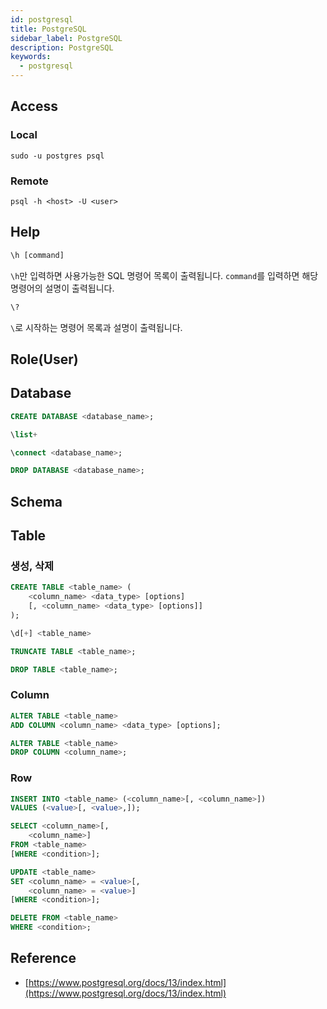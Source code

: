 ```yaml
---
id: postgresql
title: PostgreSQL
sidebar_label: PostgreSQL
description: PostgreSQL
keywords:
  - postgresql
---
```


## Access

### Local

```shell
sudo -u postgres psql
```

### Remote

```shell
psql -h <host> -U <user>
```

## Help

```sql
\h [command]
```

`\h`만 입력하면 사용가능한 SQL 명령어 목록이 출력됩니다. `command`를 입력하면 해당 명령어의 설명이 출력됩니다.

```sql
\?
```

`\`로 시작하는 명령어 목록과 설명이 출력됩니다.

## Role(User)

## Database

```sql
CREATE DATABASE <database_name>;
```

```sql
\list+
```

```sql
\connect <database_name>;
```

```sql
DROP DATABASE <database_name>;
```

## Schema

## Table

### 생성, 삭제

```sql
CREATE TABLE <table_name> (
    <column_name> <data_type> [options]
    [, <column_name> <data_type> [options]]
);
```

```sql
\d[+] <table_name>
```

```sql
TRUNCATE TABLE <table_name>;
```

```sql
DROP TABLE <table_name>;
```

### Column

```sql
ALTER TABLE <table_name>
ADD COLUMN <column_name> <data_type> [options];
```

```sql
ALTER TABLE <table_name>
DROP COLUMN <column_name>;
```

### Row

```sql
INSERT INTO <table_name> (<column_name>[, <column_name>])
VALUES (<value>[, <value>,]);
```

```sql
SELECT <column_name>[,
    <column_name>]
FROM <table_name>
[WHERE <condition>];
```

```sql
UPDATE <table_name>
SET <column_name> = <value>[,
    <column_name> = <value>]
[WHERE <condition>];
```

```sql
DELETE FROM <table_name>
WHERE <condition>;
```

## Reference

- [https://www.postgresql.org/docs/13/index.html](https://www.postgresql.org/docs/13/index.html)
